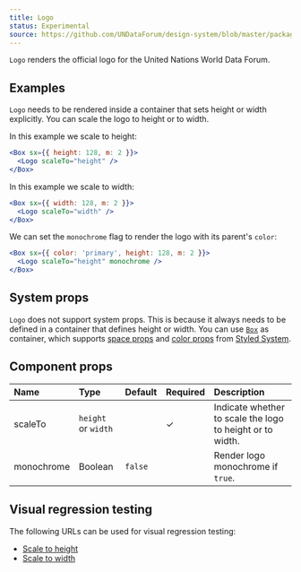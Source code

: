 ```yaml
---
title: Logo
status: Experimental
source: https://github.com/UNDataForum/design-system/blob/master/packages/assets/src/logo.js
---
```


`Logo` renders the official logo for the United Nations World Data Forum.

## Examples

`Logo` needs to be rendered inside a container that sets height or width
explicitly. You can scale the logo to height or to width.

In this example we scale to height:

```jsx live
<Box sx={{ height: 128, m: 2 }}>
  <Logo scaleTo="height" />
</Box>
```

In this example we scale to width:

```jsx live
<Box sx={{ width: 128, m: 2 }}>
  <Logo scaleTo="width" />
</Box>
```

We can set the `monochrome` flag to render the logo with its parent's `color`:

```jsx live
<Box sx={{ color: 'primary', height: 128, m: 2 }}>
  <Logo scaleTo="height" monochrome />
</Box>
```

## System props

`Logo` does not support system props. This is because it always needs to be
defined in a container that defines height or width. You can use
[`Box`](https://theme-ui.com/components/box) as container, which supports
[space props](https://styled-system.com/api#space) and
[color props](https://styled-system.com/api#color) from
[Styled System](https://styled-system.com/).

## Component props

| Name       | Type                | Default | Required | Description                                               |
| :--------- | :------------------ | :------ | :------- | :-------------------------------------------------------- |
| scaleTo    | `height` or `width` |         | ✓        | Indicate whether to scale the logo to height or to width. |
| monochrome | Boolean             | `false` |          | Render logo monochrome if `true`.                         |

## Visual regression testing

The following URLs can be used for visual regression testing:

- [Scale to height](/logo/scale-to-height)
- [Scale to width](/logo/scale-to-width)
